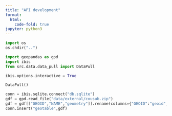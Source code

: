 ```yaml
---
title: "API development"
format:
  html:
    code-fold: true
jupyter: python3
---
```


```python
import os
os.chdir("..")
```

```python
import geopandas as gpd
import ibis
from src.data.data_pull import DataPull

ibis.options.interactive = True
```

```python
DataPull()
```

```python
conn = ibis.sqlite.connect("db.sqlite")
gdf = gpd.read_file("data/external/cousub.zip")
gdf = gdf[["GEOID","NAME","geometry"]].rename(columns={"GEOID":"geoid", "NAME":"name"})
conn.insert("geotable",gdf)
```


